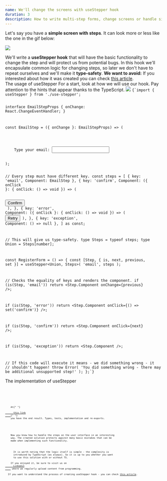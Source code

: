 ```yaml
---
name: We'll change the screens with useStepper hook
duration: 3
description: How to write multi-step forms, change screens or handle simple routing - check out the hook useStepper.
---
```


<Prelude>
  <M>Let's say you have a <B>simple screen with steps</B>. It can look more or less like the one in the gif below:
</M>

<Image
  rolled
  description="An example of usage in an application"
  src="https://raw.githubusercontent.com/polubis/Build-useForm-hook-in-React/8524e26360f0ee5764cd024df0dfdf3f3fc0015e/src/snippets/Example.gif"
/>

<M>
  We'll write a <B>useStepper hook</B> that will have the basic functionality to
  change the step and will protect us from potential bugs.
</M>

<M>
  In this hook we'll encapsulate common logic for changing steps, so later we
  don't have to repeat ourselves and we'll make it <B>type-safety</B>.
</M>

<M>
  <B>We want to avoid:</B>
</M>

<List items="Using wrong key, Passing invalid props to component, Moving beyond the range of steps, Displaying the wrong step, Making a mistake in navigation logic" />
<Hint hasBg>If you interested about how it was created you can check <A outside href="/articles/react/build-use-stepper-hook-in-react/">this article</A>.</Hint>
</Prelude>

<Section>
  <XL>The usage of useStepper</XL>
  <M>
    For a start, look at how we will use our hook. Pay attention to the hints
    that appear thanks to the TypeScript.
  </M>
  <Image
    rolled
    description="Type safety and protection from passing not allowed props"
    src="https://raw.githubusercontent.com/polubis/Snippets/main/useStepperDemo.gif"
  />
  <Code lang="tsx" mode="static" description="These functions blocks the possibility of passing bad parameters - they're type-guards!">{`import { useStepper } from './use-stepper';
 
interface EmailStepProps {
  onChange: React.ChangeEventHandler<HTMLInputElement>;
}
 
const EmailStep = ({ onChange }: EmailStepProps) => (
  <div>
    Type your email: <input onChange={onChange} />
  </div>
);
 
// Every step must have different key.
const steps = [
  { key: 'email', Component: EmailStep },
  {
    key: 'confirm',
    Component: ({ onClick }: { onClick: () => void }) => (
      <div>
        <button onClick={onClick}>Confirm</button>
      </div>
    ),
  },
  {
    key: 'error',
    Component: ({ onClick }: { onClick: () => void }) => (
      <button onClick={onClick}>Retry</button>
    ),
  },
  { key: 'exception', Component: () => null },
] as const;
 
// This will give us type-safety.
type Steps = typeof steps;
type Union = Steps[number];
 
const RegisterForm = () => {
  const [Step, { is, next, previous, set }] = useStepper<Union, Steps>(
    'email',
    steps
  );
 
  // Checks the equality of keys and renders the component.
  if (is(Step, 'email')) return <Step.Component onChange={previous} />;
 
  if (is(Step, 'error'))
    return <Step.Component onClick={() => set('confirm')} />;
 
  if (is(Step, 'confirm')) return <Step.Component onClick={next} />;
 
  if (is(Step, 'exception')) return <Step.Component />;
 
  // If this code will execute it means - we did something wrong - it
  // shouldn't happen!
  throw Error(
    'You did something wrong - there may be additional unsupported step!'
  );
};`}</Code>
</Section>

<Section>
  <XL>The implementation of useStepper</XL>
  <Code
    mode="dynamic"
    lang="ts" description="Types for useStepper" src="https://raw.githubusercontent.com/polubis/Dream-stack-for-React-dev/main/system/libs/figa-hooks/src/lib/use-stepper/defs.ts" linesCount={47} />
  <Code
    mode="dynamic"
    lang="tsx" description="Implementation of useStepper" src="https://raw.githubusercontent.com/polubis/Dream-stack-for-React-dev/main/system/libs/figa-hooks/src/lib/use-stepper/use-stepper.tsx" linesCount={75} />
  <Code
    mode="dynamic"
    lang="tsx" description="Tests for useStepper" src="https://raw.githubusercontent.com/polubis/Dream-stack-for-React-dev/main/system/libs/figa-hooks/src/lib/use-stepper/use-stepper.test.tsx" linesCount={106} />
  <Code
    mode="dynamic"
    lang="ts" description="Re-exports" src="https://raw.githubusercontent.com/polubis/Dream-stack-for-React-dev/main/system/libs/figa-hooks/src/lib/use-stepper/index.ts" linesCount={2} />
</Section>

<Example>
  <M>
    At{" "}
    <A
      href="https://github.com/polubis/Dream-stack-for-React-dev/tree/main/system/libs/figa-hooks/src/lib/use-stepper"
      outside
    >
      this link
    </A>{" "}
    you have the end result. Types, tests, implementation and re-exports.
  </M>
</Example>

<Summary>
  <M>
    Now you know how to handle the steps on the user interface in an interesting
    way. The created solution protects against many basic mistakes that can be
    made when implementing such functionality.
  </M>
  <M>
    <M>
      It is worth noting that the logic itself is simple - the complexity is
      introduced by TypeScript (as always). So it is up to you whether you want
      to use this solution with or without TS.
    </M>
    If you enjoyed it, be sure to visit us on <A
      href="https://www.linkedin.com/in/adrian-po%C5%82ubi%C5%84ski-281ab2172/"
      outside
    >
      Linkedin
    </A> where we regularly upload content from programming.
  </M>
  <Hint hasBg>If you want to understand the process of creating useStepper hook - you can check <A outside href="/articles/react/build-use-stepper-hook-in-react/">this article</A>.</Hint>
</Summary>
